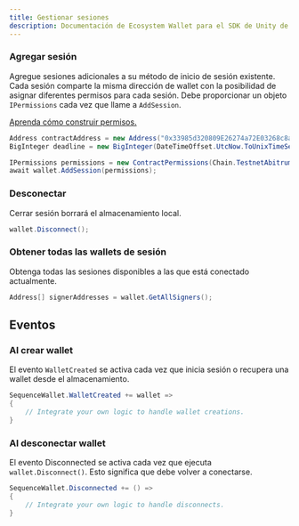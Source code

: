 ```yaml
---
title: Gestionar sesiones
description: Documentación de Ecosystem Wallet para el SDK de Unity de Sequence.
---
```


### Agregar sesión
Agregue sesiones adicionales a su método de inicio de sesión existente. Cada sesión comparte la misma dirección de wallet con la posibilidad de asignar diferentes permisos para cada sesión. Debe proporcionar un objeto `IPermissions` cada vez que llame a `AddSession`.

[Aprenda cómo construir permisos.](/sdk/unity/ecosystem-wallet/permissions)

```csharp
Address contractAddress = new Address("0x33985d320809E26274a72E03268c8a29927Bc6dA");
BigInteger deadline = new BigInteger(DateTimeOffset.UtcNow.ToUnixTimeSeconds() * 1000 + 1000 * 60 * 5000);

IPermissions permissions = new ContractPermissions(Chain.TestnetAbitrumSepolia, contractAddress, deadline, 0);
await wallet.AddSession(permissions);
```

### Desconectar
Cerrar sesión borrará el almacenamiento local.

```csharp
wallet.Disconnect();
```

### Obtener todas las wallets de sesión
Obtenga todas las sesiones disponibles a las que está conectado actualmente.

```csharp
Address[] signerAddresses = wallet.GetAllSigners();
```

## Eventos

### Al crear wallet
El evento `WalletCreated` se activa cada vez que inicia sesión o recupera una wallet desde el almacenamiento.

```csharp
SequenceWallet.WalletCreated += wallet =>
{
    // Integrate your own logic to handle wallet creations.
}
```

### Al desconectar wallet
El evento Disconnected se activa cada vez que ejecuta `wallet.Disconnect()`. Esto significa que debe volver a conectarse.

```csharp
SequenceWallet.Disconnected += () =>
{
    // Integrate your own logic to handle disconnects.
}
```